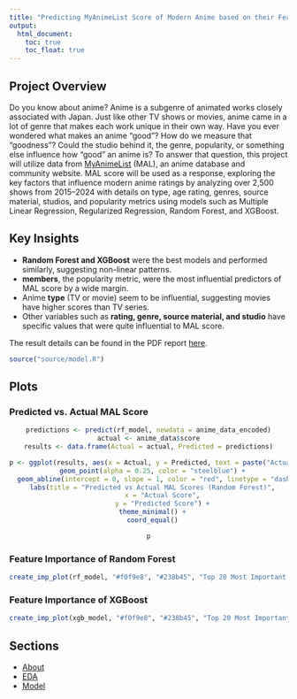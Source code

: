 ```yaml
---
title: "Predicting MyAnimeList Score of Modern Anime based on their Features"
output: 
  html_document:
    toc: true
    toc_float: true
---
```


## Project Overview
Do you know about anime? Anime is a subgenre of animated works closely associated with Japan. Just like other TV shows or movies, anime came in a lot of genre that makes each work unique in their own way. Have you ever wondered what makes an anime "good"? How do we measure that "goodness"? Could the studio behind it, the genre, popularity, or something else influence how "good" an anime is? To answer that question, this project will utilize data from [MyAnimeList](https://myanimelist.net) (MAL), an anime database and community website. MAL score will be used as a response, exploring the key factors that influence modern anime ratings by analyzing over 2,500 shows from 2015–2024 with details on type, age rating, genres, source material, studios, and popularity metrics using models such as Multiple Linear Regression, Regularized Regression, Random Forest, and XGBoost.

## Key Insights
- **Random Forest and XGBoost** were the best models and performed similarly, suggesting non-linear patterns.
- **members**, the popularity metric, were the most influential predictors of MAL score by a wide margin.
- Anime **type** (TV or movie) seem to be influential, suggesting movies have higher scores than TV series.
- Other variables such as **rating, genre, source material, and studio** have specific values that were quite influential to MAL score.

The result details can be found in the PDF report [here](docs/report.pdf).

```r
source("source/model.R")
```

## Plots {.tabset}
### Predicted vs. Actual MAL Score
<div style="text-align: center;">
```r
predictions <- predict(rf_model, newdata = anime_data_encoded)
actual <- anime_data$score
results <- data.frame(Actual = actual, Predicted = predictions)

p <- ggplot(results, aes(x = Actual, y = Predicted, text = paste("Actual: ", round(Actual, 2), "<br>Predicted: ", round(Predicted, 2)))) +
  geom_point(alpha = 0.25, color = "steelblue") +
  geom_abline(intercept = 0, slope = 1, color = "red", linetype = "dashed") +
  labs(title = "Predicted vs Actual MAL Scores (Random Forest)",
       x = "Actual Score",
       y = "Predicted Score") +
  theme_minimal() +
  coord_equal()

p
```
</div>

### Feature Importance of Random Forest
<div style="text-align: center;">
```r
create_imp_plot(rf_model, "#f0f9e8", "#238b45", "Top 20 Most Important Variables (Random Forest)")
```
</div>

### Feature Importance of XGBoost
<div style="text-align: center;">
```r
create_imp_plot(xgb_model, "#f0f9e8", "#238b45", "Top 20 Most Important Variables (XGBoost)")
```
</div>

## Sections
- [About](about.html)
- [EDA](eda.html)
- [Model](model.html)